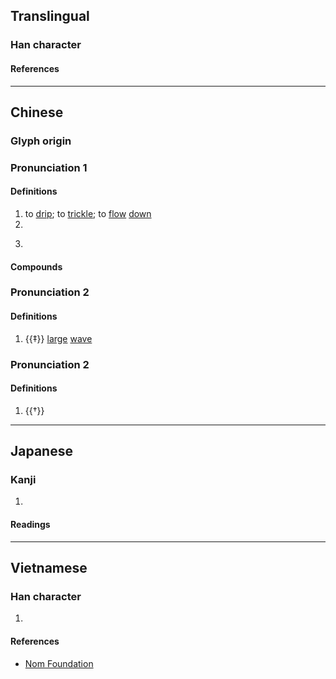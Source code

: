{{character info/new}}
==Translingual==

===Han character===
{{Han char|rn=85|rad=水|as=08|sn=11|four=39127|canj=EFBR|ids=⿰氵尚}}

====References====
{{Han ref|kx=0629.170|dkj=17629|dj=1031.110|hdz=31648.040|uh=6DCC}}

----

==Chinese==
{{zh-forms}}

===Glyph origin===
{{Han etym}}

===Pronunciation 1===
{{zh-pron
|m=tǎng
|c=tong2
|mn=ml:thóng
|mc=y
|oc=y
|cat=v,cl
}}

====Definitions====
{{zh-hanzi}}

# to [[drip]]; to [[trickle]]; to [[flow]] [[down]]
# {{zh-alt-form|蹚|to [[ford]]; to [[wade]]}}
# {{lb|zh|dialectal}} {{zh-classifier|[[blood]] over a [[surface]]}}

====Compounds====
{{zh-der|一浪淌|淌下|淌板船|淌水|淌眼抹淚|淌淚}}

===Pronunciation 2===
{{zh-pron
|m=chàng
|cat=n
}}

====Definitions====
{{zh-hanzi}}

# {{‡}} [[large]] [[wave]]

===Pronunciation 2===
{{zh-pron
|m=chǎng
|cat=
}}

====Definitions====
{{zh-hanzi}}

# {{†}} {{zh-only|淌游}}

----

==Japanese==

===Kanji===
{{ja-kanji|grade=|rs=水08}}

# {{rfdef|ja|sort=水08}}

====Readings====
{{ja-readings
|goon=とう
|kanon=とう
|kun=したた-る
}}

----

==Vietnamese==

===Han character===
{{vi-readings|rs=水08|reading=thảng}}

# {{rfdef|vi|sort=水08}}

====References====
*[http://nomfoundation.org/common/nom_details.php?codepoint=6dcc Nom Foundation]